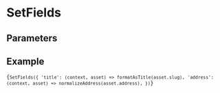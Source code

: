 # SetFields

<Doc />
<Proc />

## Parameters

<Params />

## Example

<Code language="javascript">{`SetFields({
    'title': (context, asset) => formatAsTitle(asset.slug),
    'address': (context, asset) => normalizeAddress(asset.address),
})`}</Code>
